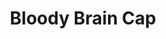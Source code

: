 ---
title: "Bloody Brain Cap"
meta_title: "Bloody Brain Cap craft"
description: "Craft de Bloody Brain Cap"
rank: "b"
draft: false
name: "Bloody Brain Cap"
recipe_img: "https://wiki.pokexgames.com/images/8/8d/Bloody_Brain_Cap.png"
level: 68
craft_time: 28800
result: 1
value_npc: 1
ingredients:
  - name: "Ruby"
    quantity: 20
    item_img: "https://wiki.pokexgames.com/images/7/73/RubyMark.png"
    value_npc: 1
  - name: "Red Wing"
    quantity: 17
    item_img: "https://wiki.pokexgames.com/images/b/ba/Red_Wing.png"
    value_npc: 1
  - name: "Air Tank"
    quantity: 2
    item_img: "https://wiki.pokexgames.com/images/5/58/Layer5.png"
    value_npc: 1
  - name: "Iron Bar"
    quantity: 40
    item_img: "https://wiki.pokexgames.com/images/6/6c/Iron_Bar.png"
    value_npc: 1
---